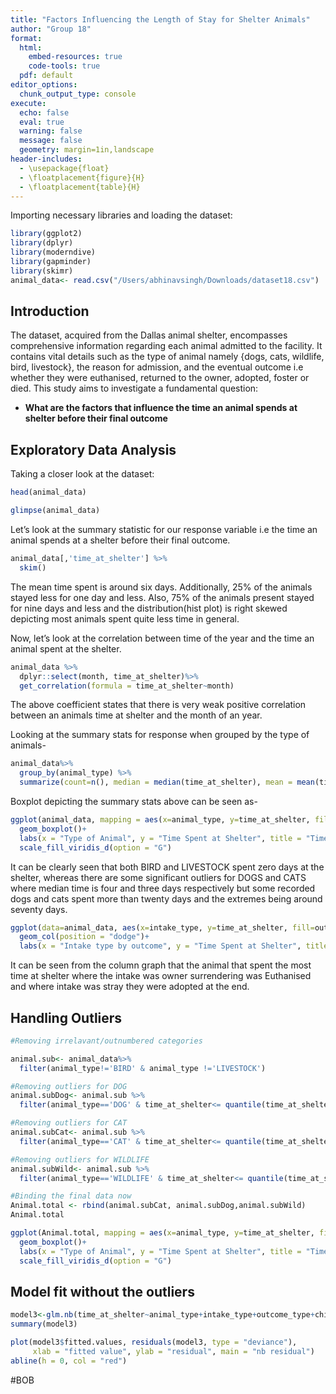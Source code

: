 ```yaml
---
title: "Factors Influencing the Length of Stay for Shelter Animals"
author: "Group 18"
format: 
  html:
    embed-resources: true
    code-tools: true
  pdf: default
editor_options: 
  chunk_output_type: console
execute:
  echo: false
  eval: true
  warning: false
  message: false
  geometry: margin=1in,landscape
header-includes:
  - \usepackage{float}  
  - \floatplacement{figure}{H}  
  - \floatplacement{table}{H}
---
```


Importing necessary libraries and loading the dataset:

```r
library(ggplot2)
library(dplyr)
library(moderndive)
library(gapminder)
library(skimr)
animal_data<- read.csv("/Users/abhinavsingh/Downloads/dataset18.csv")
```

## Introduction

The dataset, acquired from the Dallas animal shelter, encompasses comprehensive information regarding each animal admitted to the facility. It contains vital details such as the type of animal namely {dogs, cats, wildlife, bird, livestock}, the reason for admission, and the eventual outcome i.e whether they were euthanised, returned to the owner, adopted, foster or died. This study aims to investigate a fundamental question:

-   **What are the factors that influence the time an animal spends at shelter before their final outcome**

## Exploratory Data Analysis

Taking a closer look at the dataset:

```r
head(animal_data)
```

```r
glimpse(animal_data)
```

Let's look at the summary statistic for our response variable i.e the time an animal spends at a shelter before their final outcome.

```r
animal_data[,'time_at_shelter'] %>%
  skim()
```

The mean time spent is around six days. Additionally, 25% of the animals stayed less for one day and less. Also, 75% of the animals present stayed for nine days and less and the distribution(hist plot) is right skewed depicting most animals spent quite less time in general.

Now, let's look at the correlation between time of the year and the time an animal spent at the shelter.

```r
animal_data %>%
  dplyr::select(month, time_at_shelter)%>%
  get_correlation(formula = time_at_shelter~month)
```

The above coefficient states that there is very weak positive correlation between an animals time at shelter and the month of an year.

Looking at the summary stats for response when grouped by the type of animals-

```r
animal_data%>%
  group_by(animal_type) %>%
  summarize(count=n(), median = median(time_at_shelter), mean = mean(time_at_shelter), quantile_75 = quantile(time_at_shelter, 0.75))
```

Boxplot depicting the summary stats above can be seen as-

```r
ggplot(animal_data, mapping = aes(x=animal_type, y=time_at_shelter, fill = animal_type)) +
  geom_boxplot()+
  labs(x = "Type of Animal", y = "Time Spent at Shelter", title = "Time spent at shelter by different types of animal") +
  scale_fill_viridis_d(option = "G") 
```

It can be clearly seen that both BIRD and LIVESTOCK spent zero days at the shelter, whereas there are some significant outliers for DOGS and CATS where median time is four and three days respectively but some recorded dogs and cats spent more than twenty days and the extremes being around seventy days.

```r
ggplot(data=animal_data, aes(x=intake_type, y=time_at_shelter, fill=outcome_type))+
  geom_col(position = "dodge")+
  labs(x = "Intake type by outcome", y = "Time Spent at Shelter", title = "Time spent at shelter vs Outcome of the animals & their intake") 
```

It can be seen from the column graph that the animal that spent the most time at shelter where the intake was owner surrendering was Euthanised and where intake was stray they were adopted at the end.

## Handling Outliers

```r
#Removing irrelavant/outnumbered categories

animal.sub<- animal_data%>%
  filter(animal_type!='BIRD' & animal_type !='LIVESTOCK')
```

```r
#Removing outliers for DOG
animal.subDog<- animal.sub %>%
  filter(animal_type=='DOG' & time_at_shelter<= quantile(time_at_shelter, 0.75)+1.5*(quantile(time_at_shelter, 0.75)-quantile(time_at_shelter, 0.25)))
```

```r
#Removing outliers for CAT
animal.subCat<- animal.sub %>%
  filter(animal_type=='CAT' & time_at_shelter<= quantile(time_at_shelter, 0.75)+1.5*(quantile(time_at_shelter, 0.75)-quantile(time_at_shelter, 0.25)))
```

```r
#Removing outliers for WILDLIFE
animal.subWild<- animal.sub %>%
  filter(animal_type=='WILDLIFE' & time_at_shelter<= quantile(time_at_shelter, 0.75)+1.5*(quantile(time_at_shelter, 0.75)-quantile(time_at_shelter, 0.25)))
```

```r
#Binding the final data now
Animal.total <- rbind(animal.subCat, animal.subDog,animal.subWild)
Animal.total
```

```r
ggplot(Animal.total, mapping = aes(x=animal_type, y=time_at_shelter, fill = animal_type)) +
  geom_boxplot()+
  labs(x = "Type of Animal", y = "Time Spent at Shelter", title = "Time spent at shelter by different types of animal") +
  scale_fill_viridis_d(option = "G") 
```

## Model fit without the outliers

```r
model3<-glm.nb(time_at_shelter~animal_type+intake_type+outcome_type+chip_status,data=Animal.total)
summary(model3)
```

```r
plot(model3$fitted.values, residuals(model3, type = "deviance"),
     xlab = "fitted value", ylab = "residual", main = "nb residual")
abline(h = 0, col = "red")
```

#BOB